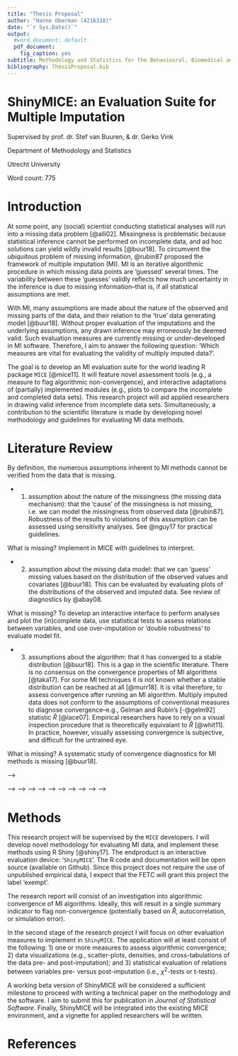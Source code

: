 ```yaml
---
title: "Thesis Proposal"
author: "Hanne Oberman (4216318)"
date: "`r Sys.Date()`"
output:
  #word_document: default
  pdf_document:
    fig_caption: yes
subtitle: Methodology and Statistics for the Behavioural, Biomedical and Social Sciences
bibliography: ThesisProposal.bib
---
```


\centering

# ShinyMICE: an Evaluation Suite for Multiple Imputation

Supervised by prof. dr. Stef van Buuren, & dr. Gerko Vink

Department of Methodology and Statistics 

Utrecht University

Word count: 775

\raggedright 

<!-- Requirements: max 750 words (excl. references) -->

<!-- In general the proposal should focus on the relevancy of the project, the gap in the scientific literature, and the feasibility to finish the project within 8 months. Possibly specify a 'step 2' to pursue after the main objective is reached. -->


\newpage





# Introduction

At some point, any (social) scientist conducting statistical analyses will run into a missing data problem [@alli02]. Missingness is problematic because statistical inference cannot be performed on incomplete data, and  ad hoc solutions can yield wildly invalid results [@buur18]. To circumvent the *ubiquitous* problem of missing information, @rubin87 proposed the framework of multiple imputation (MI). MI is an iterative algorithmic procedure in which missing data points are 'guessed' several times. The variability between these 'guesses' validly reflects how much uncertainty in the inference is due to missing information--that is, if all statistical assumptions are met.

With MI, many assumptions are made about the nature of the observed and missing parts of the data, and their relation to the 'true' data generating model [@buur18]. Without proper evaluation of the imputations and the underlying assumptions, any drawn inference may erroneously be deemed valid. Such evaluation measures are currently missing or under-developed in MI software. Therefore, I aim to answer the following question: 'Which measures are vital for evaluating the validity of multiply imputed data?'. 

The goal is to develop an MI evaluation suite for the world leading R package `MICE` [@mice11]. It will feature novel assessment tools (e.g., a measure to flag algorithmic non-convergence), and  interactive adaptations of (partially) implemented modules (e.g., plots to compare the incomplete and completed data sets). This research project will aid applied researchers in drawing valid inference from incomplete data sets. Simultaneously, a contribution to the scientific literature is made by developing novel methodology and guidelines for evaluating MI data methods. 

<!-- **conv te veel nadruk, weinig op diagnostiek, dat is veel sprekender.diag is ook wetenschap, meer modeling dan algorithmisch. in hoeverre duik ik de piepte om conv maat te maken. en aan de andere kant hoe grbruikers helpen om de diagn te maken in mice? bijv kijken of je overimp kunt gebruiken om te zien hoe goed het imp model is. see double robustness or sensit. analys.** -->

# Literature Review

By definition, the numerous assumptions inherent to MI methods cannot be verified from the data that is missing. 

- 1) assumption about the nature of the missingness (the missing data mechanism): that the 'cause' of the missingness is not missing, i.e. we can model the missingness from observed data [@rubin87]. Robustness of the results to violations of this assumption can be assessed using sensitivity analyses. See @nguy17 for practical guidelines. 

What is missing? Implement in MICE with guidelines to interpret. 

- 2) assumption about the missing data model: that we can 'guess' missing values based on the distribution of the observed values and covariates [@buur18]. This can be evaluated by evaluating plots of the distributions of the observed and imputed data. See review of diagnostics by @abay08. 

What is missing? To develop an interactive interface to perform analyses and plot the (in)complete data, use statistical tests to assess relations between variables, and use over-imputation or 'double robustness' to evaluate model fit. 

- 3) assumptions about the algorithm: that it has converged to a stable distribution [@buur18]. This is a gap in the scientific literature. There is no consensus on the convergence properties of MI algorithms [@taka17]. For some MI techniques it is not known whether a stable distribution can be reached at all [@murr18]. It is vital therefore, to assess convergence after running an MI algorithm. Multiply imputed data does not conform to the assumptions of conventional measures to diagnose convergence--e.g., Gelman and Rubin's [-@gelm92] statistic $\widehat{R}$ [@lace07]. Empirical researchers have to rely on a visual inspection procedure that is theoretically equivalant to $\widehat{R}$ [@whit11]. In practice, however, visually assessing convergence is subjective, and difficult for the untrained eye. 

What is missing? A systematic study of convergence diagnostics for MI methods is missing [@buur18].


<!-- Instead, imputers are  designated to evaluate the  -->
<!-- The numerous assumptions underlying MI algorithms cannot be verified from incomplete observed data (**source!**). Because the As a proxy for assumption tests on the missing part of the data,  -->

<!-- (plausibility of) multiply imputed data, and the robustness of results to the assumptions. The latter can be assessed by performing sensitivity analyses, see e.g. @nguy17 for practical guidelines. Methodology for evaluating the MI data however, is still largely missing. In the only available review of diagnostics, @abay08 overlook the most vital state to be evaluated: convergence of the algorithm. Without convergence, any 'deeper' assumption and resulting inference may be invalid. -->
<!-- <!-- The weighting approach (a selection based method) [25,26], and the pattern-mixture approach [25,27] are two methods that have been proposed in the literature for conducting sensitivity analyses within the MI framework. (https://bmcmedresmethodol.biomedcentral.com/articles/10.1186/s12874-015-0022-1) --> -->

<!-- While the convergence properties of iterative MI algorithms are still under debate [@taka17], specific procedures like *predictive mean matching* pose entirely open questions [@murr18]. -->
<!-- <!-- "the convergence properties of FCS are currently under debate due to possible incompatibility (Li, Yu, and Rubin 2012; Zhu and Raghunathan 2015)" (@taka17, p. ) --> -->
<!-- <!-- "The convergence properties of FCS in general settings is still mostly an open question. The behavior of FCS algorithms under non- or quasi-Bayesian imputation procedures like PMM is entirely an open question" (@murr18, p.19) --> -->
<!-- @buur18 summarizes the issues with diagnosing convergence as follows: "No method works best in all circumstances. The consensus is to assess convergence with a combination of tools. The added value of using a combination of convergence diagnostics for missing data imputation has not yet been systematically studied (@buur18, \textsection 6.5). -->
<!-- <!-- Several expository reviews are available that assess convergence diagnostics for MCMC methods (Cowles and Carlin 1996; Brooks and Gelman 1998; El Adlouni, Favre, and Bobée 2006). Cowles and Carlin (1996) conclude that automated convergence monitoring (as by a machine) is unsafe and should be avoided. No method works best in all circumstances. The consensus is to assess convergence with a combination of tools. The added value of using a combination of convergence diagnostics for missing data imputation has not yet been systematically studied” (@buur18, \textsection 6.5). --> -->
<!-- Meanwhile, applied researchers have to rely on visual inspection of the algorithm's iterations [@buur18]. Convergence is said to be reached when parameters (e.g., means of completed variables) are stable across iterations [@whit11].  -->
<!-- <!-- "As MICE is an iterative procedure, it is important that convergence is achieved. This may be checked by computing, at each cycle, the means of imputed values and/or the values of regression coefficients, and seeing if they are stable" (@whit11, p. 394). --> -->
<!-- And additionally, the variation between imputation chains should be no larger than the variation within each individual chain [@buur18].  -->
<!-- <!-- “Convergence is diagnosed when the variance between different sequences is no larger than the variance within each individual sequence” (@buur18, \textsection 6.5).  --> -->
<!-- Conceptually, the visual inspection procedure is equivalent to  Gelman, & Rubin's [-@gelm92] convergence statistic $\widehat{R}$ [@li14]. In practice, however, $\widehat{R}$ cannot be applied directly to MI data, and is prone to producing false negatives [@lace07]. -->
<!-- <!-- "A common diagnostic tool is to plot one or more parameters against the iteration number and assess convergence by how different the variance between different sequences is relative to the variance within each individual sequence, similar to the Gelman-Rubin statistic (Gelman and Rubin, 1992) used in Markov chain Monte Carlo (MCMC) diagnostics" (@li14, \textsection 4.3). --> -->
<!-- The limitations in assessing convergence of MI algorithms may be overcome by combining $\widehat{R}$ with other diagnostics like auto-correlation and MC error. -->
<!-- <!-- Notwithstandingly, it seems like @su11 did implement $\widehat{R}$ as convergence criterion into their R package 'mi', including the conventional cut-off. --> -->
<!-- <!-- "R.hat: The value of the $\hat{R}$ statistic used as a convergence criterion. The default is 1.1 (Gelman and Rubin 1992; Gelman, Carlin, Stern, and Rubin 2004)" (@su11 p. 4). --> -->
<!-- <!-- "Our mi offers two ways to check the convergence of the multiple imputation procedure. By default, mi() monitors the mixing of each variable by the variance of its mean and standard deviation within and between different chains of the imputation. If the $\hat{R}$ statistic is smaller than 1.1, (i.e., the difference of the within and between variance is trivial), the imputation is considered converged (Gelman, Carlin, Stern, and Rubin 2004). Additionally, by specifying mi(data, check.coef.convergence = TRUE, ...), users can check the convergence of the parameters of the conditional models" (@su11, p. 13). --> -->
<!-- <!-- So it is worth investigating the validity of this convergence statistic in the context of multiple imputation.  --> -->

<!-- **Add: which other assumptions could be checked? The assumption of MAR. Ideally, we would want to study all possible combinations of variables: univariate, bivariate, etc. And to include both plots and stats.** -->


# Methods

This research project will be supervised by the `MICE` developers. I will develop novel methodology for evaluating MI data, and implement these methods using R Shiny [@shiny17]. The endproduct is an interactive evaluation device: '`ShinyMICE`'. The R code and documentation will be open source (available on Github). Since this project does not require the use of unpublished empirical data, I expect that the FETC will grant this project the label 'exempt'. 

<!-- Develop a valid method to investigate the plausibility of multiply imputed data based on: -->

<!-- - models (imputation and non-response) -->

<!-- - data features (cross-tabs, point estimates, aggregate statistics, etc.) -->

<!-- - assumptions -->

The research report will consist of an investigation into algorithmic convergence of MI algorithms. Ideally, this will result in a single summary indicator to flag non-convergence (potentially based on $\widehat{R}$, autocorrelation, or simulation error).

In the second stage of the research project I will focus on other evaluation measures to implement in `ShinyMICE`. The application will at least consist of the following: 1) one or more measures to assess algorithmic convergence; 2) data visualizations (e.g., scatter-plots, densities, and cross-tabulations of the data pre- and post-imputation); and 3) statistical evaluation of relations between variables pre- versus post-imputation (i.e., $\chi^2$-tests or t-tests). 
<!-- 1) comparing the imputed data to the observations, 2) inspecting the algorithmic convergence, 3) inspecting multivariate distributions, 4) the plausibility of the imputed data -->

A working beta version of ShinyMICE will be considered a sufficient milestone to proceed with writing a technical paper on the methodology and the software. I aim to submit this for publication in *Journal of Statistical Software*. Finally, ShinyMICE will be integrated into the existing MICE environment, and a vignette for applied researchers will be written. 




# References

